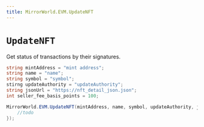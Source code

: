 ```yaml
---
title: MirrorWorld.EVM.UpdateNFT
---
```


# `UpdateNFT`
Get status of transactions by their signatures.
```csharp
string mintAddress = "mint address";
string name = "name";
string symbol = "symbol";
stirng updateAuthority = "updateAuthority";
string jsonUrl = "https://nft_detail_json.json";
int seller_fee_basis_points = 100;

MirrorWorld.EVM.UpdateNFT(mintAddress, name, symbol, updateAuthority, jsonUrl, 200, Confirmation.Default, null, (res) => {
    //todo
});
```
